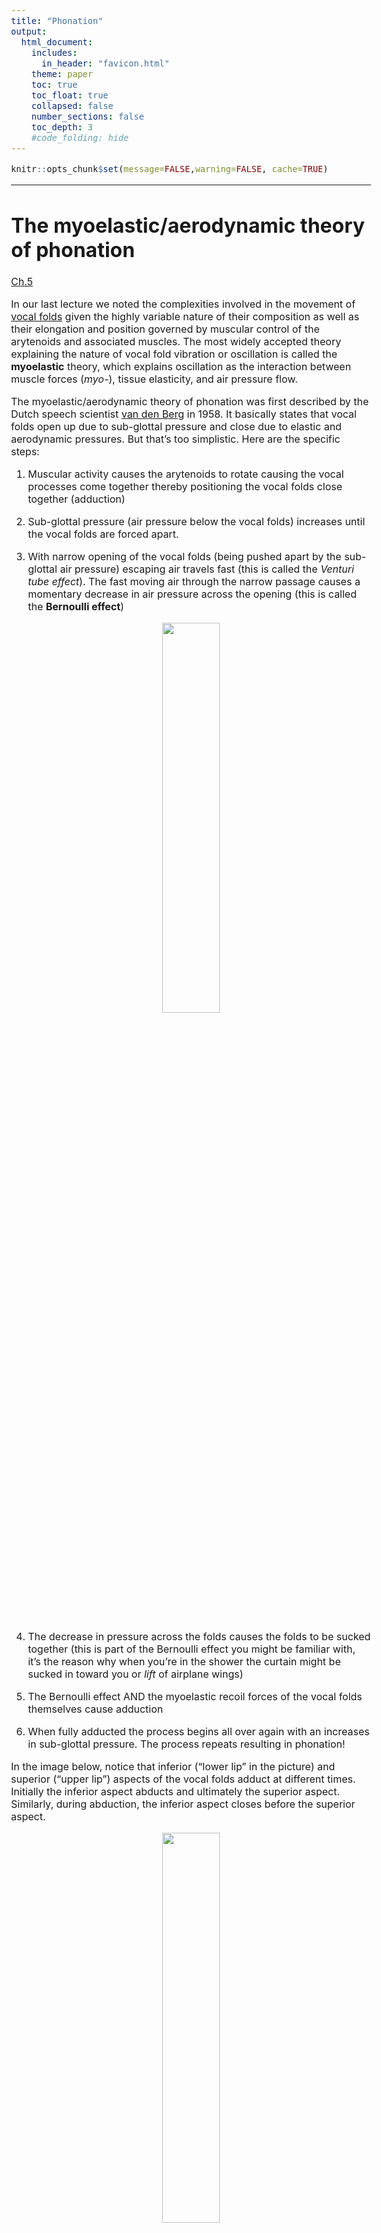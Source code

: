 ```yaml
---
title: "Phonation"
output:
  html_document:
    includes:
      in_header: "favicon.html"
    theme: paper
    toc: true
    toc_float: true
    collapsed: false
    number_sections: false
    toc_depth: 3
    #code_folding: hide
---
```

<style type="text/css">
  body{
  font-size: 12pt;
}
</style>

```r
knitr::opts_chunk$set(message=FALSE,warning=FALSE, cache=TRUE)
```

----

#  The myoelastic/aerodynamic theory of phonation 
[Ch.5](ch5-Phonation.pdf)

In our last lecture we noted the complexities involved in the movement of [vocal folds](https://www.youtube.com/watch?v=yn12x2SJrNM) given the highly variable nature of their composition as well as their elongation and position governed by muscular control of the arytenoids and associated muscles. 
The most widely accepted theory explaining the nature of vocal fold vibration or oscillation is called the **myoelastic** theory, which explains oscillation as the interaction between muscle forces (*myo-*), tissue elasticity, and air pressure flow. 

The myoelastic/aerodynamic theory of phonation was first described by the Dutch speech scientist [van den Berg](https://en.wikipedia.org/wiki/Janwillem_van_den_Berg) in 1958. It basically states that vocal folds open up due to sub-glottal pressure and close due to elastic and aerodynamic pressures. But that's too simplistic. Here are the specific steps:

1. Muscular activity causes the arytenoids to rotate causing the vocal processes come together thereby positioning the vocal folds close together (adduction)

2. Sub-glottal pressure (air pressure below the vocal folds) increases until the vocal folds are forced apart.

3. With narrow opening of the vocal folds (being pushed apart by the sub-glottal air pressure) escaping air travels fast (this is called the *Venturi tube effect*). The fast moving air through the narrow passage causes a momentary decrease in air pressure across the opening (this is called the **Bernoulli effect**)

<p align="center">
  <img src="images/bernoulli.jpg" width="40%" height="40%">
</p>
\

4. The decrease in pressure across the folds causes the folds to be sucked together (this is part of the Bernoulli effect you might be familiar with, it's the reason why when you're in the shower the curtain might be sucked in toward you or *lift* of airplane wings)

5. The Bernoulli effect AND the myoelastic recoil forces of the vocal folds themselves cause adduction

6. When fully adducted the process begins all over again with an increases in sub-glottal pressure. The process repeats resulting in phonation!

In the image below, notice that inferior ("lower lip" in the picture) and superior ("upper lip") aspects of the vocal folds adduct at different times. Initially the inferior aspect abducts and ultimately the superior aspect. Similarly, during abduction, the inferior aspect closes before the superior aspect. 

<p align="center">
  <img src="images/myo.jpeg" width="40%" height="40%">
</p>
\

# One-mass model

The **One-mass model of phonation** extends the basics of the myoelastics theory of phonation but considering each vocal fold as a single mass that moves in a uniform manner. The real difference between the myoelastic model and the one-mass model is that the one-mass model says that the fast moving air above the vocal folds continues to move fast as it gets further from the glottis due to *intertia*. The fast moving air in the oral cavity leaves and area of low pressure just above the glottis. The high pressure air from the lungs forces the walls of the closure further apart because there is a mass of low pressure above it.

So basically, the elastic and Bernoulli forces drive the vocal folds together, and both subglottal high pressure and supra-glottal low pressure drive the vocal folds apart.

<p align="center">
  <img src="images/onemass.gif" width="30%" height="30%">
</p>
\

These models are good but probably pale in comparison to the actual dynamics of the vocal fold separation, especially with respect to the different aspects of the vocal folds moving at different times. People who *really* study vocal fold dynamics often use 16-mass models to describe its movement!

## Phonation Threshold

Just how much sub-glottal pressure is required to pop open the adducted vocal folds? The minimum pressure required is called the **phonation threshold pressure** (PTP). The PTP varies proportionally with F~0~. With increasing F~0~ so is PTP. For example, for low F~0~s PTP can be around 3cm H~2~0 and up to around 6cm H~2~0 at higher F~0~s.  

# Spectrum

Phonation is the oscillation of the vocal folds back and forth, in a roughly periodic fashion. Like all of our discussion of complex periodic waves (like the complex wave resulting from plucking a string or blowing into a flute), there is a fundamental oscillation, and an infinite number of harmonics at frequencies systematically related to the fundamental. The resulting **spectrum**, in idealized form, would look like the line spectra seen in earlier lectures. 

The spectrum of harmonics produced by the oscillating vocal folds is called the **glottal spectrum**, which is unique for how the amplitude characteristics diminish with increasing frequency. This diminishing of amplitude is called the **spectral slope**. 

<p align="center">
  <img src="images/sourcespec.png" width="30%" height="30%">
</p>
\

The glottal spectrum has to be inferred from the sound coming out of a mouth, that is, we never get to hear exactly the sound of the vocal folds oscillating. When we synthesize the source spectrum, it often sounds like [blowing rasberries](sounds/sourcespec.wav), that is, it lacks the "shape" of a vowel sound, which is the filtered glottal spectrum through the oral and nasal cavities. The harmonic content of the glottal spectrum theoretically decreases by **12dB per octave**. What's an *octave*? The name reveals that it has to do with '8', or the eight musical notes that occupy the interval between a particular frequency and twice that frequency. So an octave higher than 220Hz will be 440Hz, and likewise, an octave below would be 110Hz. So, for the glottal spectrum, the harmonic that is twice the fundamental will have an amplitude 12dB less than the fundamental. 

If the first harmonic (F0) is 200Hz with an amplitude of 36dB, the harmonic at 400Hz (H2) will have an amplitude of 24dB. The harmonic with 800Hz (H4) will have an amplitude of 12dB, the harmonic at 1600Hz (H8) will have an amplitude of 0dB.

Do you want to synthesize a glottal spectrum in Praat? Here is a good [tutorial](https://www.fon.hum.uva.nl/praat/manual/Source-filter_synthesis_1__Creating_a_source_from_pitch.html).

## Harmonic spacing

When the vocal folds elongate, via tilting the thyroid cartilage, so too does the **harmonic spacing** of the spectrum. Remember that the harmonics of a complex periodic wave are whole number multiples of the fundamental. So a 100Hz fundamental will have tighter spaced harmonics (100Hz), than a 200Hz fundamental. The spacing of the harmonics contribute to the timbre of the sound. This explains why kids sound different from adults, and not just higher pitched. 
 
# Periodicity in the human voice

The vocal folds do not vibrate in a completely periodic manner (like our pure tones generated in Praat), rather there are always small fluctuations in their movement resulting in shifting frequency and amplitudes. Even if you tried very hard, it would be impossible to maintain a steady F0 when sustaining a sung note. Try it out. Record yourself singing "aaaahhh" in Praat and examine the F0. Here's [mine](sounds/aaah.wav). Below are the waveforms from the 1st half of the sustained vowel:

<p align="center">
  <img src="images/aaah_1st.png">
</p>
\

And the 2nd half of the vowel:

<p align="center">
  <img src="images/aaah_2nd.png">
</p>
\

Can you calculate the difference in F0?

## Variability in F0

Because the vocal fold oscillation is close to being periodic, but not quite, we have come up with ways to describe variation in F0. If there is variability in the *timing* between cycles of oscillation it is called *jitter*. If there is variability in the *amplitude* of the cycles, it is called *shimmer*. Jitter and shimmer reveal a lot about the speaker. They are called "indexical" characteristics of the speaker and help the listener identify who is speaking because we all have inherent variability in our F0.

## The Quality of Voices

It’s rare that someone cannot tell a piano from an acoustic guitar even if they’re playing the exact same note, that is, we’re so familiar with how a piano and guitar sound that they’re identifiable with just one note. Similarly, we are so accustomed to how voices sound that we can tell them apart instantly (more or less) especially if we’re familiar with them—how often do you confuse the voice of your friend with the voice of your mom? 

Even if the fundamental frequency of two voices were the same, the spectral characteristics of the two voices would differ because of the size and shape of the two speakers' vocal tracts. The differences in oral cavity contribute to the vocal signature of individuals.

### Vocal tract length

For example, vocal tract lengths (from glottis to lips) of males and females are quite similar up until around age 8 (around 13cm), when they start to diverge. By age 20, they differ by about 2cm, with males vocal tract lengths around 17.5cm and females around 15.5cm on average

If the vocal tract is modeled like a tube that’s closed at the glottis end and open at the lips, we can calculate its resonances and the areas of the spectrum that are amplified.  

For the average male vocal tract (17.5cm): F1 = v/4L = 343 m/s / 4(17.5) = 1500 Hz \
For the average male vocal tract (15.5cm): F1 = v/4L = 343 m/s / 4(15.5) = 1330 Hz \

### How vocal folds vibrate

Voice quality can also reflect the ways vocal folds vibrate in an individual. When vocal folds are taut, causing them to be pressed when adducted, Psub must be high in order overcome the tension to initiate phonation. This hyperadduction is often described as harsh or tense. The opposite hyperadduction is hypoadduction, which results from vocal folds not fully adducting. 

With the loose tension of the *hypoadducted* vocal folds, the Psub does not find much resistance to begin phonation. The *hypoadducted* vocal folds might allow air to escape without being converted to acoustic energy. The loose tension can create a narrow channel between the vocal folds adding turbulent noise to the glottal spectrum. The hypoadducted voice is often described as breathy or hoarse.  

### Vibration variation

Vocal folds, like any tissue, are not uniform in thickness, density, elasticity, etc., like an engineered plastic or metal, and so they’re subject to variability in their movement. Small fluctuations in their movement results in variation in frequency and amplitude of the acoustic energy being produced by their vibration.

1. **Jitter**: variation in frequency of vocal fold oscillation
2. **Shimmer**: variation in amplitude of oscillation

Both Jitter and Shimmer contribute to our vocal signature.

# Register

Phonation comes in a variety of colors. Think about the voices you encounter on a daily basis: a podcaster's vocal fry, falsetto of a singer, screaming of a child, etc. These various styles of phonation are called **register**. Different registers require different volume velocities of air and subglottal pressures to start the vocal folds vibrating.

1. Pulsed register: The lowest fundamental frequencies produced by speakers is variously called pulsed voice, creaky voice, and more popularly called “vocal fry” or “glottal fry”. F0 is around 50Hz and low subglottal pressure is required to initiate phonation

2. Modal voice: Normal voiced phonation with F0 being 100-150Hz for males, and 175-240Hz for females. The vocal folds are shorter in modal phonation relative to other registers, and the entire length of the vocal folds vibrate once air from the lungs has achieved the threshold pressure, which is typically around 7-8 cm H2O. The volume velocity of air required for modal voicing is at least 50cm3/sec, and typically ranges 70-200 cm3/sec. 

3. Whisper: The whisper register does not involve vocal fold vibration, but rather the phonation comes from the noise generated by the high-velocity air flow, around 200300cm3/second.  The volume velocity of air through this relatively small channel results in a flow that is highly turbulent and noisy. Unlike voiced phonation, there is energy across the spectrum, with amplitudes varying from frequency to frequency (aperiodic), which is then filtered by the oral cavity like vowels.  

# Disordered phonation

“Normal” phonation is a rather subjective term, but speech-language pathologists agree on some fundamental aspects of the normally functioning glottis and the acoustic properties of the sounds it produces. Keep in mind that all normal voices have some degree of noise, or aperiodic acoustic energy in the glottal spectrum resulting from obstructions to the airflow. 

Disordered phonation can refer to a host of deviations from normal voice quality, fundamental frequency, or amplitude, but in lay terminology is often captured with descriptions like shrill, raspy, or hoarse, etc. 

A [breathy](https://www.rit.edu/ntid/slpros/assessment/speechvoice/training/7) voice indicates that the vocal folds do not close completely (but they’re close enough to have vibration initiated) and as result, there is continuous air flow through the glottis during vocal fold vibration. Air flow through the narrow channel of the glottis is turbulent and adds noise to the higher frequencies of the glottal spectrum.

A [hoarse](https://www.voicedoctor.net/diagnosis/hoarseness) voice is often the result of irritated or swollen vocal folds, which affect the periodicity of their vibration. Aperiodicity is essentially noise that is added to the periodicity of the vocal fold vibration and in hoarse voices the noise results from a leak of subglottal air through the vocal folds in a section that is not vibrating. 

Why do we get phonation problems? Perhaps you've lost your voice before. It often accompanies some sort of sickness like a cold or the flu which can result in a swelling of larynx that disrupts normal phonation. Infections like this also tend to cause excess mucous production, which then coats the glottis, affecting the periodicity of the vocal fold vibration. But neurological disorders can also affect phonation. 

1. [Parkinsons](https://www.youtube.com/watch?v=GiGzvQHfYCw): Affects the dopamine (a neurotransmitter molecule that plays an important role in body movement and the feeling of pleasure) production. Phonation may be one of the first signs of Parkinson’s disease appearing before other speech deficits like articulatory and fluency impairments.
- reduced amplitude of voice
- higher F0
- decreased overall range of F0

2. [Spasmodic dysphonia](https://www.youtube.com/watch?v=SqzfsKMaLqk): Neurological condition that causes spasms (sudden, involuntary movements) in the muscles of vocal folds. Periods of phonation breaks with a voice that sounds strained or breathy.  Sometimes individuals with this dysphonia have a vocal tremor because of these vocal fold spasms. There are different varieties of this disorder, targeting either the adducting or abducting motions of the vocal folds. Two types of SD: Adductor and Abductor SD.

**Adductor spasmodic dysphonia** is the more common of the two, which causes the vocal folds to snap closed and stiffen, leaving the voice sounding strained. **Abductor spasmodic dysphonia** the vocal folds stay open, which can affect how readily the vocal folds vibrate. Vocal fold vibration is difficult to initiate because of their open position and when they do vibrate the amplitude is reduced. The voice of individuals with abductor spasmodic dysphonia ends up sounding weak and breathy.  

